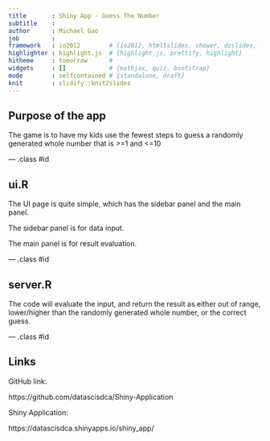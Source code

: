```yaml
---
title       : Shiny App - Guess The Number 
subtitle    : 
author      : Michael Gao
job         : 
framework   : io2012        # {io2012, html5slides, shower, dzslides, ...}
highlighter : highlight.js  # {highlight.js, prettify, highlight}
hitheme     : tomorrow      # 
widgets     : []            # {mathjax, quiz, bootstrap}
mode        : selfcontained # {standalone, draft}
knit        : slidify::knit2slides
---
```


## Purpose of the app

The game is to have my kids use the fewest steps to guess a randomly generated whole number that is >=1 and <=10

--- .class #id 

## ui.R

The UI page is quite simple, which has the sidebar panel and the main panel.

The sidebar panel is for data input.

The main panel is for result evaluation.

--- .class #id 

## server.R

The code will evaluate the input, and return the result as either out of range, lower/higher than the randomly generated whole number, or the correct guess.

--- .class #id 

## Links

GitHub link:

https://github.com/datascisdca/Shiny-Application

Shiny Application:

https://datascisdca.shinyapps.io/shiny_app/


